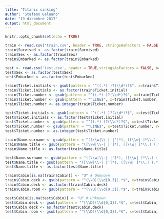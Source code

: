 ```yaml
---
title: "Titanic sinking"
author: "Stefano Galeano"
date: "19 dicembre 2017"
output: html_document
---
```


```r
knitr::opts_chunk$set(echo = TRUE)
```

```r
train <- read.csv('train.csv', header = TRUE, stringsAsFactors = FALSE, na.strings = c(""))
train$Survived <- as.factor(train$Survived)
train$Sex <- as.factor(train$Sex)
train$Embarked <- as.factor(train$Embarked)

test <- read.csv('test.csv', header = TRUE,stringsAsFactors = FALSE, na.strings = c(""))
test$Sex <- as.factor(test$Sex)
test$Embarked <- as.factor(test$Embarked)
```
```r
train$Ticket.initials <- gsub(pattern = "^((.*) )?(\\d*)?$", x=train$Ticket, replacement="\\2")
train$Ticket.initials <- as.factor(train$Ticket.initial)
train$Ticket.number <- gsub(pattern = "^((.*) )?(\\d*)?$", x=train$Ticket, replacement="\\3")
train$Ticket.number <- gsub(pattern = "^LINE$", x=train$Ticket.number, replacement="0")
train$Ticket.number <- as.integer(train$Ticket.number)

test$Ticket.initials <- gsub(pattern = "^((.*) )?(\\d*)?$", x=test$Ticket, replacement="\\2")
test$Ticket.initials <- as.factor(test$Ticket.initial)
test$Ticket.number <- gsub(pattern = "^((.*) )?(\\d*)?$", x=test$Ticket, replacement="\\3")
test$Ticket.number <- gsub(pattern = "^LINE$", x=test$Ticket.number, replacement="0")
test$Ticket.number <- as.integer(test$Ticket.number)
```
```r
train$Name.surname <- gsub(pattern = "([\\w|\\-| |']*), ([\\w| ]*\\.) (.*)", x=train$Name, replacement="\\1", ignore.case=TRUE, perl = TRUE)
train$Name.title <- gsub(pattern = "([\\w|\\-| |']*), ([\\w| ]*\\.) (.*)", x=train$Name, replacement="\\2", ignore.case=TRUE, perl = TRUE)
train$Name.title <- as.factor(train$Name.title)

test$Name.surname <- gsub(pattern = "([\\w|\\-| |']*), ([\\w| ]*\\.) (.*)", x=test$Name, replacement="\\1", ignore.case=TRUE, perl = TRUE)
test$Name.title <- gsub(pattern = "([\\w|\\-| |']*), ([\\w| ]*\\.) (.*)", x=test$Name, replacement="\\2", ignore.case=TRUE, perl = TRUE)
test$Name.title <- as.factor(test$Name.title)
```
```r
train$Cabin[is.na(train$Cabin)] <- "U" # Unknown
train$Cabin.deck <- gsub(pattern = "^(\\D)(\\d{0,3}).*$", x=train$Cabin, replacement="\\1", ignore.case=TRUE, perl = TRUE)
train$Cabin.deck <- as.factor(train$Cabin.deck)
train$Cabin.room <- gsub(pattern = "^(\\D)(\\d{0,3}).*$", x=train$Cabin, replacement="\\2", ignore.case=TRUE, perl = TRUE)

test$Cabin[is.na(test$Cabin)] <- "U" # Unknown
test$Cabin.deck <- gsub(pattern = "^(\\D)(\\d{0,3}).*$", x=test$Cabin, replacement="\\1", ignore.case=TRUE, perl = TRUE)
test$Cabin.deck <- as.factor(test$Cabin.deck)
test$Cabin.room <- gsub(pattern = "^(\\D)(\\d{0,3}).*$", x=test$Cabin, replacement="\\2", ignore.case=TRUE, perl = TRUE)
```
